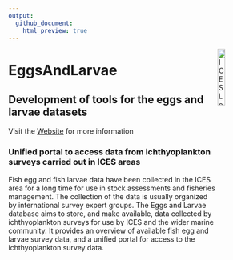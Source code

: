 ```yaml
---
output: 
  github_document:
    html_preview: true
---
```


[<img align="right" alt="ICES Logo" width="17%" height="17%" src="http://ices.dk/_layouts/15/1033/images/icesimg/iceslogo.png">](http://ices.dk)

EggsAndLarvae
=======
## Development of tools for the eggs and larvae datasets

Visit the [Website](https://eggsandlarvae.ices.dk/) for more information

### Unified portal to access data from ichthyoplankton surveys carried out in ICES areas

Fish egg and fish larvae data have been collected in the ICES area for a long time for use in stock assessments and fisheries management. The collection of the data is usually organized by international survey expert groups. The Eggs and Larvae database aims to store, and make available, data collected by ichthyoplankton surveys for use by ICES and the wider marine community. It provides an overview of available fish egg and larvae survey data, and a unified portal for access to the ichthyoplankton survey data.        

